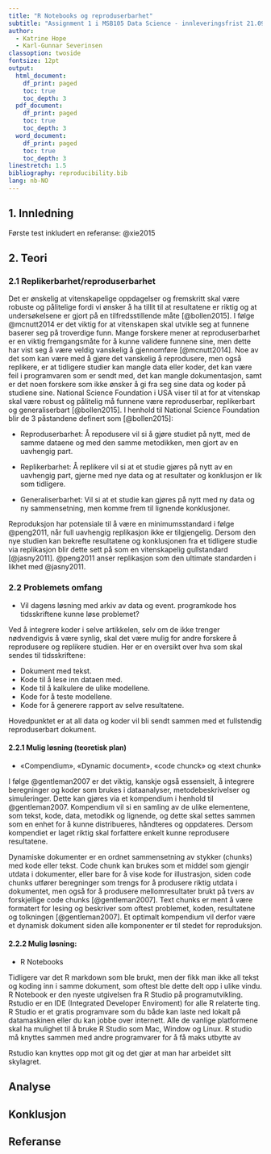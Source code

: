 ```yaml
---
title: "R Notebooks og reproduserbarhet"
subtitle: "Assignment 1 i MSB105 Data Science - innleveringsfrist 21.09.20"
author: 
  - Katrine Hope
  - Karl-Gunnar Severinsen
classoption: twoside
fontsize: 12pt
output:
  html_document:
    df_print: paged
    toc: true
    toc_depth: 3
  pdf_document:
    df_print: paged
    toc: true
    toc_depth: 3
  word_document:
    df_print: paged
    toc: true
    toc_depth: 3
linestretch: 1.5
bibliography: reproducibility.bib
lang: nb-NO
---
```



## 1. Innledning

Første test inkludert en referanse: @xie2015

## 2. Teori

### 2.1 Replikerbarhet/reproduserbarhet

Det er ønskelig at vitenskapelige oppdagelser og fremskritt skal være robuste og pålitelige fordi vi ønsker å ha tillit til at resultatene er riktig og at undersøkelsene er gjort på en tilfredsstillende måte [@bollen2015].
I følge @mcnutt2014 er det viktig for at vitenskapen skal utvikle seg at funnene baserer seg på troverdige funn.
Mange forskere mener at reproduserbarhet er en viktig fremgangsmåte for å kunne validere funnene sine, men dette har vist seg å være veldig vanskelig å gjennomføre [@mcnutt2014]. 
Noe av det som kan være med å gjøre det vanskelig å reprodusere, men også replikere, er at tidligere studier kan mangle data eller koder, det kan være feil i programvaren som er sendt med, det kan mangle dokumentasjon, samt er det noen forskere som ikke ønsker å gi fra seg sine data og koder på studiene sine. 
National Science Foundation i USA viser til at for at vitenskap skal være robust og pålitelig må funnene være reproduserbar, replikerbart og generaliserbart [@bollen2015]. 
I henhold til National Science Foundation blir de 3 påstandene definert som [@bollen2015]:

- Reproduserbarhet: Å repodusere vil si å gjøre studiet på nytt, med de samme dataene og med den samme metodikken, men gjort av en uavhengig part.

- Replikerbarhet: Å replikere vil si at et studie gjøres på nytt av en uavhengig part, gjerne med nye data og at resultater og konklusjon er lik som tidligere. 

- Generaliserbarhet: Vil si at et studie kan gjøres på nytt med ny data og ny sammensetning, men komme frem til lignende konklusjoner. 

Reproduksjon har potensiale til å være en minimumsstandard i følge @peng2011, når full uavhengig replikasjon ikke er tilgjengelig. 
Dersom den nye studien kan bekrefte resultatene og konklusjonen fra et tidligere studie via replikasjon blir dette sett på som en vitenskapelig gullstandard [@jasny2011]. 
@peng2011 anser replikasjon som den ultimate standarden i likhet med @jasny2011. 



### 2.2 Problemets omfang

- Vil dagens løsning med arkiv av data og event. programkode hos tidsskriftene
kunne løse problemet?

Ved å integrere koder i selve artikkelen, selv om de ikke trenger nødvendigvis å være synlig, skal det være mulig for andre forskere å reprodusere og replikere studien. Her er en oversikt over hva som skal sendes til tidsskriftene:

- Dokument med tekst.
- Kode til å lese inn dataen med.
- Kode til å kalkulere de ulike modellene. 
- Kode for å teste modellene. 
- Kode for å generere rapport av selve resultatene. 

Hovedpunktet er at all data og koder vil bli sendt sammen med et fullstendig reproduserbart dokument. 

#### 2.2.1 Mulig løsning (teoretisk plan)

- «Compendium», «Dynamic document», «code chunck» og «text chunk»

I følge @gentleman2007 er det viktig, kanskje også essensielt, å integrere beregninger og koder som brukes i dataanalyser, metodebeskrivelser og simuleringer. 
Dette kan gjøres via et kompendium i henhold til @gentleman2007.
Kompendium vil si en samling av de ulike elementene, som tekst, kode, data, metodikk og lignende, og dette skal settes sammen som en enhet for å kunne distribueres, håndteres og oppdateres. 
Dersom kompendiet er laget riktig skal forfattere enkelt kunne reprodusere resultatene. 

Dynamiske dokumenter er en ordnet sammensetning av stykker (chunks) med kode eller tekst. 
Code chunk kan brukes som et middel som gjengir utdata i dokumenter, eller bare for å vise kode for illustrasjon, siden code chunks utfører beregninger som trengs for å produsere riktig utdata i dokumentet, men også for å produsere mellomresultater brukt på tvers av forskjellige code chunks [@gentleman2007]. 
Text chunks er ment å være formatert for lesing og beskriver som oftest problemet, koden, resultatene og tolkningen [@gentleman2007]. 
Et optimalt kompendium vil derfor være et dynamisk dokument siden alle komponenter er til stedet for reproduksjon. 

#### 2.2.2 Mulig løsning:

- R Notebooks

Tidligere var det R markdown som ble brukt, men der fikk man ikke all tekst og koding inn i samme dokument, som oftest ble dette delt opp i ulike vindu. 
R Notebook er den nyeste utgivelsen fra R Studio på programutvikling. Rstudio er en IDE (Integrated Developer Enviroment) for alle R relaterte ting. R Studio er et gratis programvare som du både kan laste ned lokalt på datamaskinen eller du kan jobbe over internett. Alle de vanlige platformene skal ha mulighet til å bruke R Studio som Mac, Window og Linux. R studio må knyttes sammen med andre programvarer for å få maks utbytte av 

Rstudio kan knyttes opp mot git og det gjør at man har arbeidet sitt skylagret. 

## Analyse

## Konklusjon

## Referanse
